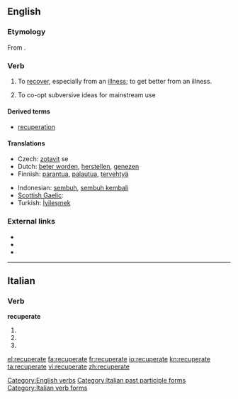 ==English==

===Etymology===
From {{etyl|la}} {{term|lang=la|recuperare||to get again, regain, recover, revive, restore, ML. also intr. revive, convalesce, recover}}.

===Verb===
{{en-verb|recuperat|es}}

# To [[recover]], especially from an [[illness]]; to get better from an illness.
# {{sociology}} To co-opt subversive ideas for mainstream use

====Derived terms====
* [[recuperation]]

====Translations====
{{trans-top|to recover, especially from an illness}}
* Czech: [[zotavit]] se
* Dutch: [[beter worden]], [[herstellen]], [[genezen]]
* Finnish: [[parantua]], [[palautua]], [[tervehtyä]]
{{trans-mid}}
* Indonesian: [[sembuh]], [[sembuh kembali]]
* [[Scottish Gaelic]]: {{t-|gd|slànaich|xs=Scottish Gaelic}}
* Turkish: [[İyileşmek]]
{{trans-bottom}}

===External links===
* {{R:Webster 1913}}
* {{R:Century 1911}}
* {{R:OneLook}}

[[Category:English verbs]]

----

==Italian==

===Verb===
'''recuperate'''

# {{form of|[[second-person|Second-person]] [[plural]] [[present tense]]|[[recuperare#Italian|recuperare]]|lang=Italian}}
# {{form of|Second-person plural [[imperative]]|recuperare#Italian|recuperare|lang=Italian}}
# {{form of|[[feminine|Feminine]] plural|[[recuperato]]}}

[[Category:Italian past participle forms]]
[[Category:Italian verb forms]]

[[el:recuperate]]
[[fa:recuperate]]
[[fr:recuperate]]
[[io:recuperate]]
[[kn:recuperate]]
[[ta:recuperate]]
[[vi:recuperate]]
[[zh:recuperate]]